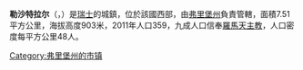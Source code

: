 {{地图误译/法语U2|issue=萊沙泰拉爾}}
{{noteTA|G1=瑞士地名}}
'''勒沙特拉尔'''（{{lang-fr|Le Châtelard}}，{{IPA-fr|lə ʃatlaʁ}}）是[[瑞士|瑞士]]的城鎮，位於該國西部，由[[弗里堡州|弗里堡州]]負責管轄，面積7.51平方公里，海拔高度903米，2011年人口359，九成人口信奉[[羅馬天主教|羅馬天主教]]，人口密度每平方公里48人。

{{Switzerland-geo-stub}}
[[Category:弗里堡州的市镇|Category:弗里堡州的市镇]]